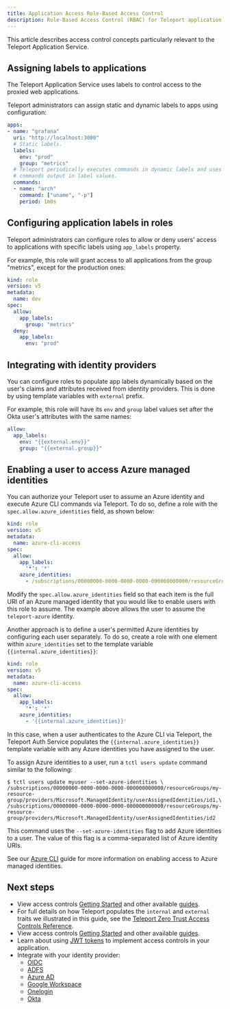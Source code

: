 ```yaml
---
title: Application Access Role-Based Access Control
description: Role-Based Access Control (RBAC) for Teleport application access.
---
```


This article describes access control concepts particularly relevant to the
Teleport Application Service.

## Assigning labels to applications

The Teleport Application Service uses labels to control access to the proxied
web applications.

Teleport administrators can assign static and dynamic labels to apps using
configuration:

```yaml
apps:
- name: "grafana"
  uri: "http://localhost:3000"
  # Static labels.
  labels:
    env: "prod"
    group: "metrics"
  # Teleport periodically executes commands in dynamic labels and uses the
  # commands output in label values.
  commands:
  - name: "arch"
    command: ["uname", "-p"]
    period: 1m0s
```

## Configuring application labels in roles

Teleport administrators can configure roles to allow or deny users' access to
applications with specific labels using `app_labels` property.

For example, this role will grant access to all applications from the group
"metrics", except for the production ones:

```yaml
kind: role
version: v5
metadata:
  name: dev
spec:
  allow:
    app_labels:
      group: "metrics"
  deny:
    app_labels:
      env: "prod"
```

## Integrating with identity providers

You can configure roles to populate app labels dynamically based on the user's
claims and attributes received from identity providers. This is done by using
template variables with `external` prefix.

For example, this role will have its `env` and `group` label values set after
the Okta user's attributes with the same names:

```yaml
allow:
  app_labels:
    env: "{{external.env}}"
    group: "{{external.group}}"
```

## Enabling a user to access Azure managed identities

You can authorize your Teleport user to assume an Azure identity and execute
Azure CLI commands via Teleport. To do so, define a role with the
`spec.allow.azure_identities` field, as shown below:

```yaml
kind: role
version: v5
metadata:
  name: azure-cli-access
spec:
  allow:
    app_labels:
      '*': '*'
    azure_identities:
      - /subscriptions/00000000-0000-0000-0000-000000000000/resourceGroups/my-resource-group/providers/Microsoft.ManagedIdentity/userAssignedIdentities/teleport-azure

```

Modify the `spec.allow.azure_identities` field so that each item is the full URI
of an Azure managed identity that you would like to enable users with this role
to assume. The example above allows the user to assume the `teleport-azure`
identity. 

Another approach is to define a user's permitted Azure identities by configuring
each user separately. To do so, create a role with one element within
`azure_identities` set to the template variable `{{internal.azure_identities}}`:

```yaml
kind: role
version: v5
metadata:
  name: azure-cli-access
spec:
  allow:
    app_labels:
      '*': '*'
    azure_identities:
      - '{{internal.azure_identities}}'
```

In this case, when a user authenticates to the Azure CLI via Teleport, the
Teleport Auth Service populates the `{{internal.azure_identities}}` template
variable with any Azure identities you have assigned to the user.

To assign Azure identities to a user, run a `tctl users update` command similar
to the following:

```code
$ tctl users update myuser --set-azure-identities \
/subscriptions/00000000-0000-0000-0000-000000000000/resourceGroups/my-resource-group/providers/Microsoft.ManagedIdentity/userAssignedIdentities/id1,\
/subscriptions/00000000-0000-0000-0000-000000000000/resourceGroups/my-resource-group/providers/Microsoft.ManagedIdentity/userAssignedIdentities/id2
```

This command uses the `--set-azure-identities` flag to add Azure identities to a
user. The value of this flag is a comma-separated list of Azure identity URIs.

See our [Azure
CLI](./cloud-apis/azure.mdx#step-34-enable-your-user-to-access-azure-clis) guide
for more information on enabling access to Azure managed identities.

## Next steps

- View access controls [Getting Started](../../admin-guides/access-controls/getting-started.mdx)
  and other available [guides](../../admin-guides/access-controls/guides/guides.mdx).
- For full details on how Teleport populates the `internal` and `external`
  traits we illustrated in this guide, see the [Teleport Zero Trust Access
  Controls Reference](../../reference/access-controls/roles.mdx).
- View access controls [Getting Started](../../admin-guides/access-controls/getting-started.mdx)
  and other available [guides](../../admin-guides/access-controls/guides/guides.mdx).
- Learn about using [JWT tokens](./jwt/introduction.mdx) to implement access
  controls in your application.
- Integrate with your identity provider:
  - [OIDC](../../admin-guides/access-controls/sso/oidc.mdx)
  - [ADFS](../../admin-guides/access-controls/sso/adfs.mdx)
  - [Azure AD](../../admin-guides/access-controls/sso/azuread.mdx)
  - [Google Workspace](../../admin-guides/access-controls/sso/google-workspace.mdx)
  - [Onelogin](../../admin-guides/access-controls/sso/one-login.mdx)
  - [Okta](../../admin-guides/access-controls/sso/okta.mdx)
